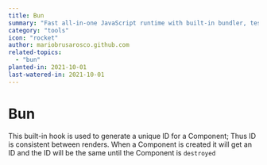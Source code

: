 ```yaml
---
title: Bun
summary: "Fast all-in-one JavaScript runtime with built-in bundler, test runner, and package manager"
category: "tools"
icon: "rocket"
author: mariobrusarosco.github.com
related-topics:
  - "bun"
planted-in: 2021-10-01
last-watered-in: 2021-10-01
---
```


# Bun

This built-in hook is used to generate a unique ID for a Component; Thus ID is consistent between renders. When a Component is created it will get an ID and the ID will be the same until the Component is `destroyed`
